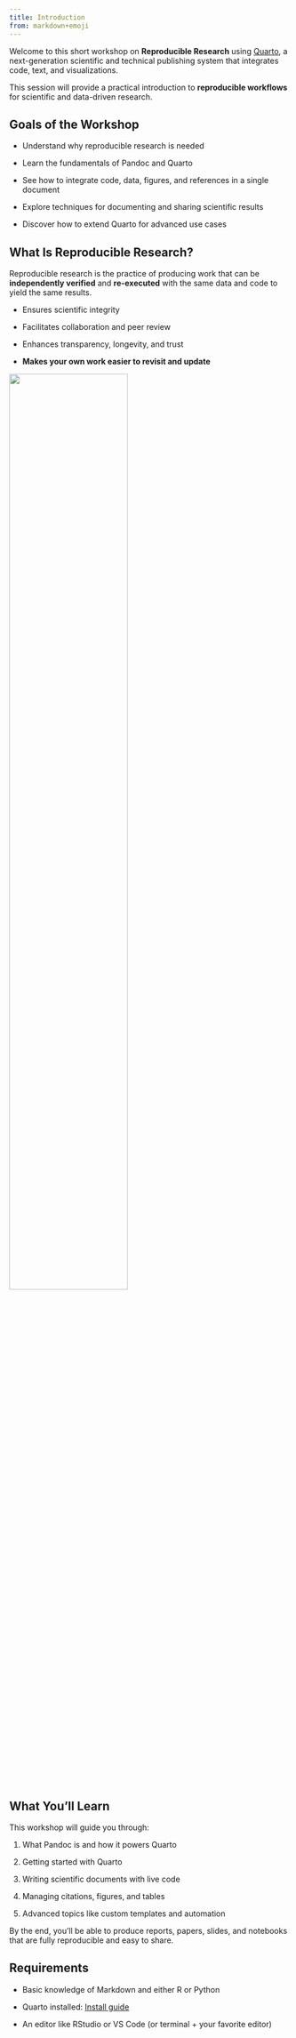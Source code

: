 ```yaml
---
title: Introduction
from: markdown+emoji
---
```


Welcome to this short workshop on **Reproducible Research** using [Quarto](https://quarto.org), a next-generation scientific and technical publishing system that integrates code, text, and visualizations.

This session will provide a practical introduction to **reproducible workflows** for scientific and data-driven research.

## Goals of the Workshop {.unnumbered}

- Understand why reproducible research is needed

- Learn the fundamentals of Pandoc and Quarto

- See how to integrate code, data, figures, and references in a single document

- Explore techniques for documenting and sharing scientific results

- Discover how to extend Quarto for advanced use cases

## What Is Reproducible Research? {.unnumbered}

Reproducible research is the practice of producing work that can be **independently verified** and **re-executed** with the same data and code to yield the same results.

- Ensures scientific integrity

- Facilitates collaboration and peer review

- Enhances transparency, longevity, and trust

- **Makes your own work easier to revisit and update**

![](https://plaky.com/blog/wp-content/uploads/2023/08/Cant-read-my-own-handwriting.jpg){fig-align=center width=65%}

## What You'll Learn {.unnumbered}

This workshop will guide you through:

1. What Pandoc is and how it powers Quarto

1. Getting started with Quarto

1. Writing scientific documents with live code

1. Managing citations, figures, and tables

1. Advanced topics like custom templates and automation

By the end, you'll be able to produce reports, papers, slides, and notebooks that are fully reproducible and easy to share.

## Requirements {.unnumbered}

- Basic knowledge of Markdown and either R or Python

- Quarto installed: [Install guide](https://quarto.org/docs/get-started/)

- An editor like RStudio or VS Code (or terminal + your favorite editor)
